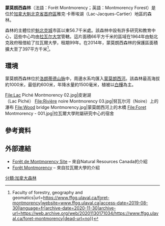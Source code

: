 {{Infobox forest
|name=蒙莫朗西森林
|date_max_area=
|visitation_year=
|events=|website=https://www.foretmontmorency.ca/en/
|ecosystem=
|status=
|classification_CEC=
|classification_EPA=
|disturbance=
|forest_cover=
|species=
|indicator_plants=
|lesser_flora=
|established=1964|visitation=
|classification_WWF=
|max_area=
|map_width=
|native_name2=Montmorency Forest
|native_lang2=en
|photo=Lac Piché Montmorency 03.jpg
|photo_caption=皮谢湖<br>（Lac Piché）
|photo_width=
|map_caption=
|map=Canada Quebec
|native_name=Fôret Montmorency
|coordinates={{coord|47.322250|-71.147111|display=inline,title}}
|county=雅克·卡蒂埃湖
|region=[[首府区_(魁北克省)|首府區]]
|country=加拿大
|elevation=
|area=41 200
|native_lang=fr
|fauna=
}}
 
'''蒙莫朗西森林'''（法語：Forêt Montmorency；英語：Montmorency Forest）是位於[[加拿大|加拿大]][[魁北克省|魁北克省]][[首府区_(魁北克省)|首府區]]雅克·卡蒂埃湖（Lac-Jacques-Cartier）地區的森林。
 
森林的主體位於[[魁北克市|魁北克城]]市區以東56.7千米處。該森林中設有許多研究和教育中心，這些中心均由[[拉瓦尔大学|拉瓦尔大学]]管轄。這片面積66平方千米的區域在1964年由魁北克政府租借給了拉瓦爾大學，租期99年。在2014年，蒙莫朗西森林的保護區面積擴大至了397平方千米<ref>{{cite web|title=Forêt Montmorency{{!}}Faculty of forestry, geography and geomatics|url=https://www.ffgg.ulaval.ca/foret-montmorency|website=www.ffgg.ulaval.ca|access-date=2019-08-30|language=fr|archive-date=2020-11-30|archive-url=https://web.archive.org/web/20201130171034/https://www.ffgg.ulaval.ca/foret-montmorency|dead-url=no}}</ref>。
 
== 環境 ==
蒙莫朗西森林位於[[洛朗蒂德山脉|洛朗蒂德山脉]]中，周邊水系均匯入[[蒙莫朗西河|蒙莫朗西河]]。該森林最高海拔約1000米，最低約600米，年降水量約1500毫米，植被以[[白桦|白樺]]為主。

<gallery mode="packed">
File:Lac Piché Montmorency 02.jpg|皮谢湖<br>（Lac Piché）
File:Rivière noire Montmorency 03.jpg|努瓦尔河（Noire）上的瀑布
File:Wood bridge Montmorency.jpg|蒙莫朗西河上的木橋
File:Foret Montmorency - 001.jpg|拉瓦爾大學附屬研究中心的宿舍
</gallery>

== 參考資料 ==
{{Reflist|2}}
 
== 外部連結 ==
*[https://archive.today/20070713225543/http://cfs.nrcan.gc.ca/soussite/ecoleap/montmorency Forêt de Montmorency Site] – 來自Natural Resources Canada的介紹
*[https://web.archive.org/web/20081224084755/http://www.ffg.ulaval.ca/ Forêt Montmorency] – 來自拉瓦爾大學的介紹
[[分類:加拿大森林|分類:加拿大森林]]